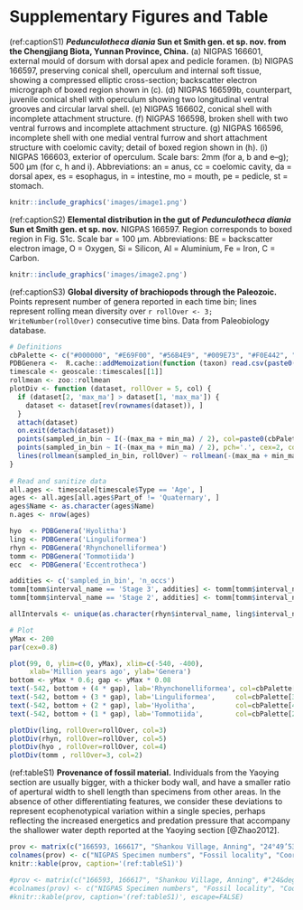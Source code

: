 
# Supplementary Figures and Table {-}

(ref:captionS1) **_Pedunculotheca diania_ Sun et Smith gen. et sp. nov. from the Chengjiang Biota, Yunnan Province, China.**
(a) NIGPAS 166601, external mould of dorsum with dorsal apex and pedicle foramen. (b) NIGPAS 166597, preserving conical shell, operculum and internal soft tissue, showing a compressed elliptic cross-section; backscatter electron micrograph of boxed region shown in (c).
(d) NIGPAS 166599b, counterpart, juvenile conical shell with operculum showing two longitudinal ventral grooves and circular larval shell. 
(e) NIGPAS 166602, conical shell with incomplete attachment structure.
(f) NIGPAS 166598, broken shell with two ventral furrows and incomplete attachment structure. (g) NIGPAS 166596, incomplete shell with one medial ventral furrow and short attachment structure with coelomic cavity; detail of boxed region shown in (h).
(i) NIGPAS 166603, exterior of operculum.\newline
Scale bars: 2mm (for a, b and e–g); 500&nbsp;µm (for c, h and i).\newline
Abbreviations: an = anus, cc = coelomic cavity, da = dorsal apex, es = esophagus, in = intestine, mo = mouth, pe = pedicle, st = stomach.

```R
knitr::include_graphics('images/image1.png')
```


(ref:captionS2) **Elemental distribution in the gut of _Pedunculotheca diania_ Sun et Smith gen. et sp. nov.** NIGPAS 166597. Region corresponds to boxed region in Fig. S1c.
Scale bar = 100&nbsp;µm.\newline
Abbreviations: BE = backscatter electron image, O = Oxygen, Si = Silicon, Al = Aluminium, Fe = Iron, C = Carbon.

```R
knitr::include_graphics('images/image2.png')
```

(ref:captionS3) **Global diversity of brachiopods through the Paleozoic.** Points represent number of genera reported in each time bin; lines represent rolling mean diversity over `r rollOver <- 3; WriteNumber(rollOver)` consecutive time bins.  Data from Paleobiology database. 

```R
# Definitions
cbPalette <- c("#000000", "#E69F00", "#56B4E9", "#009E73", "#F0E442", "#0072B2", "#D55E00", "#CC79A7") # Colour-blind friendly palette
PDBGenera <-  R.cache::addMemoization(function (taxon) read.csv(paste0('https://paleobiodb.org/data1.2/occs/diversity.txt?base_name=', taxon, '&count=genera')))
timescale <- geoscale::timescales[[1]]
rollmean <- zoo::rollmean
plotDiv <- function (dataset, rollOver = 5, col) {
  if (dataset[2, 'max_ma'] > dataset[1, 'max_ma']) {
    dataset <- dataset[rev(rownames(dataset)), ]
  }
  attach(dataset)
  on.exit(detach(dataset))
  points(sampled_in_bin ~ I(-(max_ma + min_ma) / 2), col=paste0(cbPalette[col], 77))
  points(sampled_in_bin ~ I(-(max_ma + min_ma) / 2), pch='.', cex=2, col=cbPalette[col])
  lines(rollmean(sampled_in_bin, rollOver) ~ rollmean(-(max_ma + min_ma) / 2, rollOver), col=cbPalette[col])
}
 
# Read and sanitize data                        
all.ages <- timescale[timescale$Type == 'Age', ]
ages <- all.ages[all.ages$Part_of != 'Quaternary', ]
ages$Name <- as.character(ages$Name)
n.ages <- nrow(ages)

hyo  <- PDBGenera('Hyolitha')
ling <- PDBGenera('Linguliformea')
rhyn <- PDBGenera('Rhynchonelliformea')
tomm <- PDBGenera('Tommotiida')
ecc  <- PDBGenera('Eccentrotheca')

addities <- c('sampled_in_bin', 'n_occs')
tomm[tomm$interval_name == 'Stage 3', addities] <- tomm[tomm$interval_name == 'Stage 3', addities] + ecc[ecc$interval_name == 'Stage 3', addities]
tomm[tomm$interval_name == 'Stage 2', addities] <- tomm[tomm$interval_name == 'Stage 2', addities] + ecc[ecc$interval_name == 'Stage 2', addities]

allIntervals <- unique(as.character(rhyn$interval_name, ling$interval_name, hyo$interval_name))

# Plot
yMax <- 200
par(cex=0.8)

plot(99, 0, ylim=c(0, yMax), xlim=c(-540, -400), 
     xlab='Million years ago', ylab='Genera')
bottom <- yMax * 0.6; gap <- yMax * 0.08
text(-542, bottom + (4 * gap), lab='Rhynchonelliformea', col=cbPalette[5], pos=4)
text(-542, bottom + (3 * gap), lab='Linguliformea',     col=cbPalette[3], pos=4)
text(-542, bottom + (2 * gap), lab='Hyolitha',          col=cbPalette[4], pos=4)
text(-542, bottom + (1 * gap), lab='Tommotiida',        col=cbPalette[2], pos=4)

plotDiv(ling, rollOver=rollOver, col=3)
plotDiv(rhyn, rollOver=rollOver, col=5)
plotDiv(hyo , rollOver=rollOver, col=4)
plotDiv(tomm , rollOver=3, col=2)
```


\clearpage

(ref:tableS1) **Provenance of fossil material.** Individuals from the Yaoying section are usually bigger, with a thicker body wall, and have a smaller ratio of apertural width to shell length than specimens from other areas. 
In the absence of other differentiating features, we consider these deviations to represent ecophenotypical variation within a single species, perhaps reflecting the increased energetics and predation pressure that accompany the shallower water depth reported at the Yaoying section [@Zhao2012].

```r
prov <- matrix(c("166593, 166617", "Shankou Village, Anning", "24°49’53’’ N, 102°24’47.9” E", "166594, 166595", "Yaoying Village, Wuding", "25°36’01.2” N, 102°20’04.6” E", "166596--166616", "Ma'anshan Village, Chengjiang", "24°40’37.2” N, 102°58’40.2” E"), nrow=3, ncol=3, byrow=TRUE)
colnames(prov) <- c("NIGPAS Specimen numbers", "Fossil locality", "Coordinates")
knitr::kable(prov, caption='(ref:tableS1)')
```

```r
#prov <- matrix(c("166593, 166617", "Shankou Village, Anning", #"24&deg;49&rsquo;53&rsquo;&rsquo;&nbsp;N, 102&deg;24&rsquo;47.9&rdquo;&nbsp;E", "166594, #166595", "Yaoying Village, Wuding", "25&deg;36&rsquo;01.2&rdquo;&nbsp;N, #102&deg;20&rsquo;04.6&rdquo;&nbsp;E", "166596--166616", "Ma'anshan Village, Chengjiang", #"24&deg;40&rsquo;37.2&rdquo;&nbsp;N, 102&deg;58&rsquo;40.2&rdquo;&nbsp;E"), nrow=3, ncol=3, #byrow=TRUE)
#colnames(prov) <- c("NIGPAS Specimen numbers", "Fossil locality", "Coordinates")
#knitr::kable(prov, caption='(ref:tableS1)', escape=FALSE)
```

\clearpage

